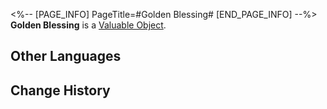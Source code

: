 <%-- [PAGE_INFO]
PageTitle=#Golden Blessing#
[END_PAGE_INFO] --%>
{{Item Infobox
|id          = 803
|image       = Item Golden Blessing.png{{subst:void|<!--$UPLOAD:<<SpriteOutput/ItemFigures/803.png>-<Item Golden Blessing.png>-<Item Icons>>-->}}
|type        = Valuable Object
|invCategory = Valuables
|rarity      = 5
|effect      = 
|description = A blessing bestowed upon those who embark on the Flame-Chase Journey.
}}
{{Description|May you dance with the gods, reigniting the fallen giant with the fire of heroes.<br />May you overthrow fate, illuminating the world and all living beings with the light of dawn.<br />Your journey here will forever be etched into the ancient ballads of legend.}}
'''Golden Blessing''' is a [[Valuable Object]].

==Other Languages==
{{Other Languages
|en   = Golden Blessing
|zhs  = 黄金的祝福
|zht  = 黃金的祝福
|ja   = 黄金の祝福
|ko   = 황금의 축복
|es   = Bendición áurea
|fr   = Bénédiction dorée
|ru   = Золотое благословение
|th   = พรแห่งทองคำ
|vi   = Chúc Phúc Hoàng Kim
|de   = Goldener Segen
|id   = Golden Blessing
|pt   = Bênção Dourada
}}

==Change History==
{{Change History|3.2}}